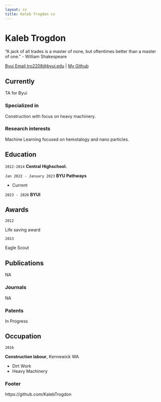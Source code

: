 ```yaml
---
layout: cv
title: Kaleb Trogdon cv
---
```

# Kaleb Trogdon
“A jack of all trades is a master of none, but oftentimes better than a master of one.” - William Shakespeare

<div id="webaddress">
<a href="tro22008@byui.edu">Byui Email tro2208@byui.edu</a>
| <a href="https://github.com/KalebTrogdon">My Github</a>
</div>


## Currently

TA for Byui

### Specialized in

Construction with focus on heavy machinery. 


### Research interests

Machine Learning focused on hemotalogy and nano particles. 


## Education

`2012-2014`
__Central Highschool.__

`Jan 2022 - January 2023`
__BYU Pathways__

- Current

`2023 - 2026`
__BYUI__




## Awards

`2012`

Life saving award



`2013`

Eagle Scout


## Publications

NA

### Journals

NA

### Patents

In Progress

## Occupation

`2016`

__Construction labour__, Kennewick WA

- Dirt Work
- Heavy Machinery


### Footer

https://github.com/KalebTrogdon

